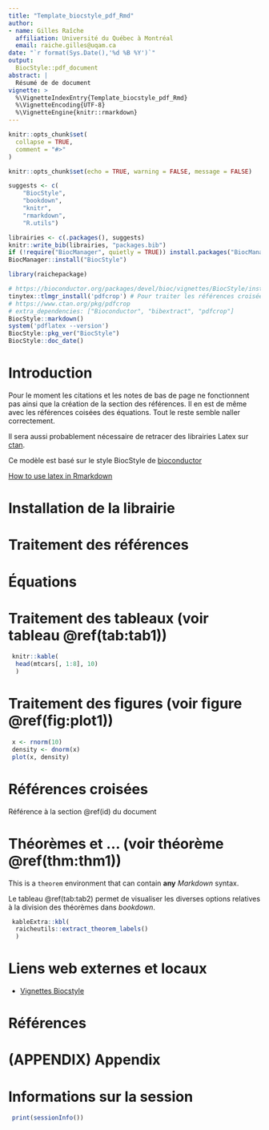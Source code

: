 ---
title: "Template_biocstyle_pdf_Rmd" 
author:
- name: Gilles Raîche
  affiliation: Université du Québec à Montréal
  email: raiche.gilles@uqam.ca
date: "`r format(Sys.Date(),'%d %B %Y')`"
output:
  BiocStyle::pdf_document
abstract: |
  Résumé de de document
vignette: >
  %\VignetteIndexEntry{Template_biocstyle_pdf_Rmd} 
  %\VignetteEncoding{UTF-8}  
  %\VignetteEngine{knitr::rmarkdown}
---

```{r, include = FALSE}
knitr::opts_chunk$set(
  collapse = TRUE,
  comment = "#>"
)

knitr::opts_chunk$set(echo = TRUE, warning = FALSE, message = FALSE)
```

```{r, echo=FALSE, eval=FALSE}
suggests <- c(
    "BiocStyle",
    "bookdown",
    "knitr",
    "rmarkdown",
    "R.utils")

librairies <- c(.packages(), suggests)
knitr::write_bib(librairies, "packages.bib")
if (!require("BiocManager", quietly = TRUE)) install.packages("BiocManager")
BiocManager::install("BiocStyle")
```


```{r setup, echo=FALSE, eval=FALSE}
library(raichepackage)
```


```{r style, echo = FALSE, eval=FALSE, results = 'asis'}
# https://bioconductor.org/packages/devel/bioc/vignettes/BiocStyle/inst/doc/AuthoringRmdVignettes.html
tinytex::tlmgr_install('pdfcrop') # Pour traiter les références croisées des équations
# https://www.ctan.org/pkg/pdfcrop
# extra_dependencies: ["Bioconductor", "bibextract", "pdfcrop"]
BiocStyle::markdown()
system('pdflatex --version')
BiocStyle::pkg_ver("BiocStyle")
BiocStyle::doc_date()
```


# Introduction {#id}

Pour le moment les citations et les notes de bas de page ne fonctionnent pas ainsi que la création de la section des références. Il en est de même avec les références coisées des équations. Tout le reste semble naller correctement.

Il sera aussi probablement nécessaire de retracer des librairies Latex sur [ctan](https://www.ctan.org/).

Ce modèle est basé sur le style BiocStyle de  [bioconductor](https://bookdown.org/yihui/bookdown)

[How to use latex in Rmarkdown](https://everyday.codes/tutorials/how-to-use-latex-in-rmarkdown/)


# Installation de la librairie

# Traitement des références



# Équations 

\begin{equation}
  f\left(k\right) = \binom{n}{k} p^k\left(1-p\right)^{n-k}
  (\#eq:binom)
\end{equation}



# Traitement des tableaux (voir tableau \@ref(tab:tab1))

```{r tab1, tab.cap="Exemple de tableau"}
 knitr::kable(
  head(mtcars[, 1:8], 10)
  )
```

# Traitement des figures (voir figure \@ref(fig:plot1))

```{r, plot1, fig.cap="Exemple de figure", fig.wide=TRUE}
 x <- rnorm(10)
 density <- dnorm(x)
 plot(x, density)
```

# Références croisées

Référence à la section \@ref(id) du document

# Théorèmes et ... (voir théorème \@ref(thm:thm1))

::: {#thm1 .theorem name="Pythagorean theorem"}
This is a `theorem` environment that can contain **any** *Markdown* syntax.
:::

Le tableau \@ref(tab:tab2)  permet de visualiser les diverses options relatives à la division des théorèmes dans _bookdown_.


```{r tab2, tab.cap="Division des théorèmes dans bookdown"}
 kableExtra::kbl(
  raicheutils::extract_theorem_labels()
  )
```

# Liens web externes et locaux

-   [Vignettes Biocstyle](https://www.bioconductor.org/packages/release/bioc/html/BiocStyle.html)


# Références

<div id="refs"></div>

# (APPENDIX) Appendix {-}

# Informations sur la session



```{r}
 print(sessionInfo())
```

